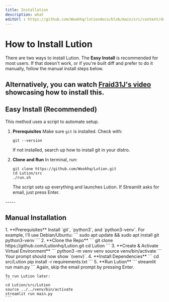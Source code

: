 ```yaml
---
title: Installation
description: what
editUrl : https://github.com/Wookhq/lutiondocs/blob/main/src/content/docs/index.mdx
---
```


# How to Install Lution

There are two ways to install Lution. The **Easy Install** is recommended for most users. If that doesn't work, or if you're built diff and prefer to do it manually, follow the manual install steps below.

Alternatively, you can watch [Fraid31J's video](https://youtu.be/k4R3F1_ZtEc?si=HaN9GLaT6544Jjyb&t=20) showcasing how to install this.
-----

## Easy Install (Recommended)

This method uses a script to automate setup.
<Steps>

1.  **Prerequisites**
    Make sure `git` is installed. Check with:
    ```
    git --version
    ```
    If not installed, search up how to install git in your distro.

2.  **Clone and Run**
    In terminal, run:
    ```
    git clone https://github.com/Wookhq/Lution.git
    cd Lution/src
    ./run.sh
    ```
    The script sets up everything and launches Lution. If Streamlit asks for email, just press Enter.

</Steps>
-----

## Manual Installation

<Steps>
1.  **Prerequisites**
    Install `git`, `python3`, and `python3-venv`. For example, I'll use Debian/Ubuntu:
    ```
    sudo apt update && sudo apt install git python3-venv
    ```
2.  **Clone the Repo**
    ```
    git clone https://github.com/Lutionhq/Lution.git
    cd Lution
    ```
3.  **Create & Activate Virtual Environment**
    ```
    python3 -m venv venv
    source venv/bin/activate
    ```
    Your prompt should now show `(venv)`.
4.  **Install Dependencies**
    ```
    cd src/Lution
    pip install -r requirements.txt
    ```
5.  **Run Lution**
    ```
    streamlit run main.py
    ```
    Again, skip the email prompt by pressing Enter.

    To run Lution later:
    ```
    cd Lution/src/Lution
    source ../../venv/bin/activate
    streamlit run main.py
    ```
</Steps>

<Analytics />